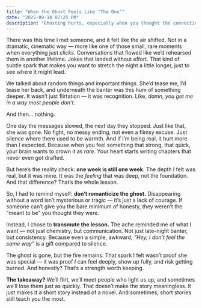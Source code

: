 ```yaml
---
title: "When the Ghost Feels Like ‘The One’"
date: "2025-09-14 07:25 PM"
description: "Ghosting hurts, especially when you thought the connection was real. But the pain is more about what you felt than who they were — and it’s a chance to shift how you move forward."
---
```


There was this time I met someone, and it felt like the air shifted. Not in a dramatic, cinematic way — more like one of those small, rare moments when everything just *clicks*. Conversations that flowed like we’d rehearsed them in another lifetime. Jokes that landed without effort. That kind of subtle spark that makes you want to stretch the night a little longer, just to see where it might lead.  

We talked about random things and important things. She’d tease me, I’d tease her back, and underneath the banter was this hum of something deeper. It wasn’t just flirtation — it was recognition. Like, *damn, you get me in a way most people don’t.*  

And then… nothing.  

One day the messages slowed, the next day they stopped. Just like that, she was gone. No fight, no messy ending, not even a flimsy excuse. Just silence where there used to be warmth. And if I’m being real, it hurt more than I expected. Because when you feel something that strong, that quick, your brain wants to crown it as *rare*. Your heart starts writing chapters that never even got drafted.  

But here’s the reality check: **one week is still one week.** The depth I felt was real, but it was mine. It was the *feeling* that was deep, not the foundation. And that difference? That’s the whole lesson.  

So, I had to remind myself: **don’t romanticize the ghost.** Disappearing without a word isn’t mysterious or tragic — it’s just a lack of courage. If someone can’t give you the bare minimum of honesty, they weren’t the “meant to be” you thought they were.  

Instead, I chose to **transmute the lesson.** The ache reminded me of what I want — not just chemistry, but communication. Not just late-night banter, but consistency. Because even a simple, awkward, *“Hey, I don’t feel the same way”* is a gift compared to silence.  

The ghost is gone, but the fire remains. That spark I felt wasn’t proof she was special — it was proof *I* can feel deeply, show up fully, and risk getting burned. And honestly? That’s a strength worth keeping.  

**The takeaway?** We’ll flirt, we’ll meet people who light us up, and sometimes we’ll lose them just as quickly. That doesn’t make the story meaningless. It just makes it a short story instead of a novel. And sometimes, short stories still teach you the most.  
